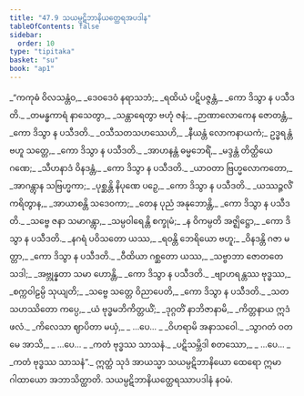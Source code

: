 ```yaml
---
title: "47.9 သယမ္ပဋိဘာနိယတ္ထေရအပဒါန"
tableOfContents: false
sidebar:
  order: 10
type: "tipitaka"
basket: "su"
book: "ap1"
---
```



<DynamicBreadcrumb />

<Division number="45" book="ap1">

<Paragraph number="6030" type="verses" book="ap1">
_“ကကုဓံ ဝိလသန္တံဝ,_  
_ဒေဝဒေဝံ နရာသဘံ;_  
_ရထိယံ ပဋိပဇ္ဇန္တံ,_  
_ကော ဒိသွာ န ပသီဒတိ._  

</Paragraph>

</Division>
<Division number="46" book="ap1">

<Paragraph number="6031" type="verses" book="ap1">
_တမန္ဓကာရံ နာသေတွာ,_  
_သန္တာရေတွာ ဗဟုံ ဇနံ;_  
_ဉာဏာလောကေန ဇောတန္တံ,_  
_ကော ဒိသွာ န ပသီဒတိ._  

</Paragraph>

</Division>
<Division number="47" book="ap1">

<Paragraph number="6032" type="verses" book="ap1">
_ဝသီသတသဟဿေဟိ,_  
_နီယန္တံ လောကနာယကံ;_  
ဥဒ္ဓရန္တံ ဗဟူ သတ္တေ,_  
_ကော ဒိသွာ န ပသီဒတိ._  

</Paragraph>

</Division>
<Division number="48" book="ap1">

<Paragraph number="6033" type="verses" book="ap1">
_အာဟနန္တံ ဓမ္မဘေရိံ,_  
_မဒ္ဒန္တံ တိတ္ထိယေ ဂဏေ;_  
_သီဟနာဒံ ဝိနဒန္တံ,_  
_ကော ဒိသွာ န ပသီဒတိ._  

</Paragraph>

</Division>
<Division number="49" book="ap1">

<Paragraph number="6034" type="verses" book="ap1">
_ယာဝတာ ဗြဟ္မလောကတော,_  
_အာဂန္တွာန သဗြဟ္မကာ;_  
_ပုစ္ဆန္တိ နိပုဏေ ပဉှေ,_  
_ကော ဒိသွာ န ပသီဒတိ._  

</Paragraph>

</Division>
<Division number="50" book="ap1">

<Paragraph number="6035" type="verses" book="ap1">
_ယဿဉ္ဇလိံ ကရိတွာန,_  
_အာယာစန္တိ သဒေဝကာ;_  
_တေန ပုညံ အနုဘောန္တိ,_  
_ကော ဒိသွာ န ပသီဒတိ._  

</Paragraph>

</Division>
<Division number="51" book="ap1">

<Paragraph number="6036" type="verses" book="ap1">
_သဗ္ဗေ ဇနာ သမာဂန္တွာ,_  
_သမ္ပဝါရေန္တိ စက္ခုမံ;_  
_န ဝိကမ္ပတိ အဇ္ဈိဋ္ဌော,_  
_ကော ဒိသွာ န ပသီဒတိ._  

</Paragraph>

</Division>
<Division number="52" book="ap1">

<Paragraph number="6037" type="verses" book="ap1">
_နဂရံ ပဝိသတော ယဿ,_  
_ရဝန္တိ ဘေရိယော ဗဟူ;_  
_ဝိနဒန္တိ ဂဇာ မတ္တာ,_  
_ကော ဒိသွာ န ပသီဒတိ._  

</Paragraph>

</Division>
<Division number="53" book="ap1">

<Paragraph number="6038" type="verses" book="ap1">
_ဝီထိယာ ဂစ္ဆတော ယဿ,_  
_သဗ္ဗာဘာ ဇောတတေ သဒါ;_  
_အဗ္ဘုန္နတာ သမာ ဟောန္တိ,_  
_ကော ဒိသွာ န ပသီဒတိ._  

</Paragraph>

</Division>
<Division number="54" book="ap1">

<Paragraph number="6039" type="verses" book="ap1">
_ဗျာဟရန္တဿ ဗုဒ္ဓဿ,_  
_စက္ကဝါဠမ္ပိ သုယျတိ;_  
_သဗ္ဗေ သတ္တေ ဝိညာပေတိ,_  
_ကော ဒိသွာ န ပသီဒတိ._  

</Paragraph>

</Division>
<Division number="55" book="ap1">

<Paragraph number="6040" type="verses" book="ap1">
_သတသဟဿိတော ကပ္ပေ,_  
_ယံ ဗုဒ္ဓမဘိကိတ္တယိံ;_  
_ဒုဂ္ဂတိံ နာဘိဇာနာမိ,_  
_ကိတ္တနာယ ဣဒံ ဖလံ._  

</Paragraph>

</Division>
<Division number="56" book="ap1">

<Paragraph number="6041" type="verses" book="ap1">
_ကိလေသာ ဈာပိတာ မယှံ,_  
_ …ပေ… _  
_ဝိဟရာမိ အနာသဝေါ._  

</Paragraph>

</Division>
<Division number="57" book="ap1">

<Paragraph number="6042" type="verses" book="ap1">
_သွာဂတံ ဝတ မေ အာသိ,_  
_ …ပေ… _  
_ကတံ ဗုဒ္ဓဿ သာသနံ._  

</Paragraph>

</Division>
<Division number="58" book="ap1">

<Paragraph number="6043" type="verses" book="ap1">
_ပဋိသမ္ဘိဒါ စတဿော,_  
_ …ပေ… _  
_ကတံ ဗုဒ္ဓဿ သာသနံ”._  

</Paragraph>

<Paragraph number="6044" book="ap1">
ဣတ္ထံ သုဒံ အာယသ္မာ သယမ္ပဋိဘာနိယော ထေရော ဣမာ ဂါထာယော အဘာသိတ္ထာတိ.

</Paragraph>
</Division>

<Paragraph number="6045" type="center" book="ap1">
သယမ္ပဋိဘာနိယတ္ထေရဿာပဒါနံ နဝမံ.
</Paragraph>